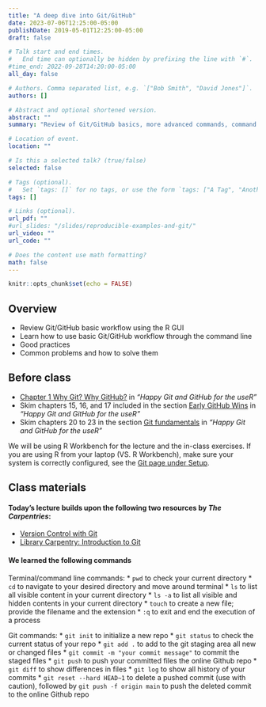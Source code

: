```yaml
---
title: "A deep dive into Git/GitHub"
date: 2023-07-06T12:25:00-05:00
publishDate: 2019-05-01T12:25:00-05:00
draft: false

# Talk start and end times.
#   End time can optionally be hidden by prefixing the line with `#`.
#time_end: 2022-09-28T14:20:00-05:00
all_day: false

# Authors. Comma separated list, e.g. `["Bob Smith", "David Jones"]`.
authors: []

# Abstract and optional shortened version.
abstract: ""
summary: "Review of Git/GitHub basics, more advanced commands, command line, good practices."

# Location of event.
location: ""

# Is this a selected talk? (true/false)
selected: false

# Tags (optional).
#   Set `tags: []` for no tags, or use the form `tags: ["A Tag", "Another Tag"]` for one or more tags.
tags: []

# Links (optional).
url_pdf: ""
#url_slides: "/slides/reproducible-examples-and-git/"
url_video: ""
url_code: ""

# Does the content use math formatting?
math: false
---
```


```r
knitr::opts_chunk$set(echo = FALSE)
```

## Overview

* Review Git/GitHub basic workflow using the R GUI
* Learn how to use basic Git/GitHub workflow through the command line
* Good practices
* Common problems and how to solve them

## Before class

* [Chapter 1 Why Git? Why GitHub?](https://happygitwithr.com/big-picture.html) in *"Happy Git and GitHub for the useR"*
* Skim chapters 15, 16, and 17 included in the section [Early GitHub Wins](https://happygitwithr.com/usage-intro.html) in *"Happy Git and GitHub for the useR"*
* Skim chapters 20 to 23 in the section [Git fundamentals](https://happygitwithr.com/git-intro.html) in *"Happy Git and GitHub for the useR"*

We will be using R Workbench for the lecture and the in-class exercises. If you are using R from your laptop (VS. R Workbench), make sure your system is correctly configured, see the [Git page under Setup](https://computing-soc-sci.netlify.app/setup/git/).


## Class materials

#### Today's lecture builds upon the following two resources by *The Carpentries*:
* [Version Control with Git](https://swcarpentry.github.io/git-novice/)
* [Library Carpentry: Introduction to Git](https://librarycarpentry.org/lc-git/01-what-is-git/index.html)

#### We learned the following commands 

Terminal/command line commands: 
* `pwd`   to check your current directory
* `cd`    to navigate to your desired directory and move around terminal 
* `ls`    to list all visible content in your current directory
* `ls -a` to list all visible and hidden contents in your current directory
* `touch` to create a new file; provide the filename and the extension 
* `:q`    to exit and end the execution of a process

Git commands:
* `git init`       to initialize a new repo
* `git status`     to check the current status of your repo
* `git add .`      to add to the git staging area all new or changed files
* `git commit -m "your commit message"`  to commit the staged files
* `git push`       to push your committed files the online Github repo
* `git diff`       to show differences in files
* `git log`        to show all history of your commits
* `git reset --hard HEAD~1`   to delete a pushed commit (use with caution), followed by `git push -f origin main` to push the deleted commit to the online Github repo 


<!--
* [Generating a reproducible example](/notes/reproducible-examples/)
* [Recovering from common Git predicaments](/notes/common-git-problems/)
-->

